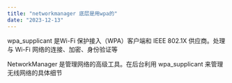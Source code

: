 ```yaml
---
title: "networkmanager 底层是用wpa的"
date: "2023-12-13"
---
```

wpa_supplicant 是Wi-Fi 保护接入（WPA）客户端和 IEEE 802.1X 供应商。处理与 Wi-Fi 网络的连接、加密、身份验证等

NetworkManager 是管理网络的高级工具。在后台利用 wpa_supplicant 来管理无线网络的具体细节

